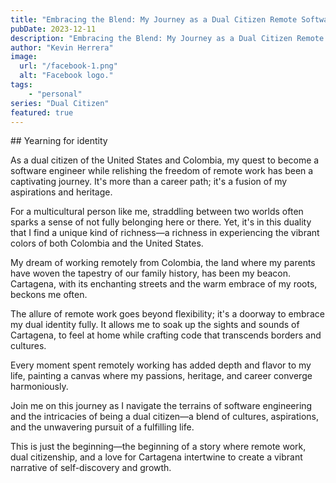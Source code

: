 ```yaml
---
title: "Embracing the Blend: My Journey as a Dual Citizen Remote Software Engineer"
pubDate: 2023-12-11
description: "Embracing the Blend: My Journey as a Dual Citizen Remote Software Engineer"
author: "Kevin Herrera"
image:
  url: "/facebook-1.png"
  alt: "Facebook logo."
tags: 
    - "personal"
series: "Dual Citizen"
featured: true
---
```



<CardWrapper class="my-4">
## Yearning for identity

As a dual citizen of the United States and Colombia, my quest to become a software engineer while relishing the freedom of remote work has been a captivating journey. It's more than a career path; it's a fusion of my aspirations and heritage.

For a multicultural person like me, straddling between two worlds often sparks a sense of not fully belonging here or there. Yet, it's in this duality that I find a unique kind of richness—a richness in experiencing the vibrant colors of both Colombia and the United States.


My dream of working remotely from Colombia, the land where my parents have woven the tapestry of our family history, has been my beacon. Cartagena, with its enchanting streets and the warm embrace of my roots, beckons me often.

The allure of remote work goes beyond flexibility; it's a doorway to embrace my dual identity fully. It allows me to soak up the sights and sounds of Cartagena, to feel at home while crafting code that transcends borders and cultures.

Every moment spent remotely working has added depth and flavor to my life, painting a canvas where my passions, heritage, and career converge harmoniously.

Join me on this journey as I navigate the terrains of software engineering and the intricacies of being a dual citizen—a blend of cultures, aspirations, and the unwavering pursuit of a fulfilling life.

This is just the beginning—the beginning of a story where remote work, dual citizenship, and a love for Cartagena intertwine to create a vibrant narrative of self-discovery and growth.
</CardWrapper>